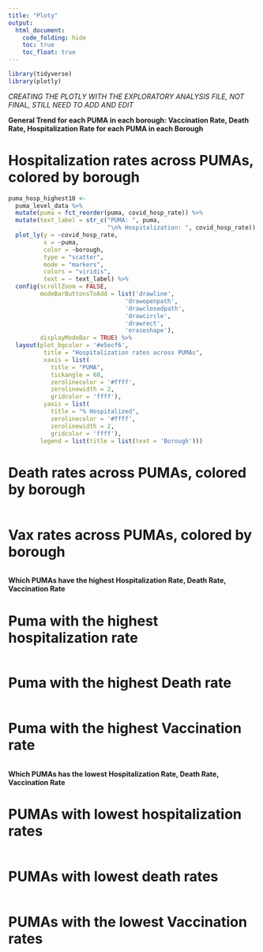 ```yaml
---
title: "Ploty"
output: 
  html_document:
    code_folding: hide
    toc: true
    toc_float: true
---
```


```r
library(tidyverse)
library(plotly)
```

*CREATING THE PLOTLY WITH THE EXPLORATORY ANALYSIS FILE, NOT FINAL, STILL NEED TO ADD AND EDIT* 


**General Trend for each PUMA in each borough: Vaccination Rate, Death Rate, Hospitalization Rate for each PUMA in each Borough**

# Hospitalization rates across PUMAs, colored by borough
```r
puma_hosp_highest10 <-
  puma_level_data %>% 
  mutate(puma = fct_reorder(puma, covid_hosp_rate)) %>% 
  mutate(text_label = str_c("PUMA: ", puma, 
                            "\n% Hospitalization: ", covid_hosp_rate)) %>%
  plot_ly(y = ~covid_hosp_rate, 
          x = ~puma, 
          color = ~borough, 
          type = "scatter",
          mode = "markers", 
          colors = "viridis",
          text = ~ text_label) %>% 
  config(scrollZoom = FALSE,
         modeBarButtonsToAdd = list('drawline', 
                                 'drawopenpath', 
                                 'drawclosedpath', 
                                 'drawcircle', 
                                 'drawrect', 
                                 'eraseshape'),
         displayModeBar = TRUE) %>%
  layout(plot_bgcolor = '#e5ecf6',
          title = "Hospitalization rates across PUMAs", 
          xaxis = list(
            title = "PUMA", 
            tickangle = 60,
            zerolinecolor = '#ffff',
            zerolinewidth = 2,
            gridcolor = 'ffff'),
          yaxis = list(
            title = "% Hospitalized", 
            zerolinecolor = '#ffff',
            zerolinewidth = 2,
            gridcolor = 'ffff'),
         legend = list(title = list(text = 'Borough')))
```


# Death rates across PUMAs, colored by borough
```r

```


# Vax rates across PUMAs, colored by borough
```r

```

**Which PUMAs have the highest Hospitalization Rate, Death Rate, Vaccination Rate**

# Puma with the highest hospitalization rate 
```r

```


# Puma with the highest Death rate 
```r

```


# Puma with the highest Vaccination rate 
```r

```


**Which PUMAs has the lowest Hospitalization Rate, Death Rate, Vaccination Rate**


# PUMAs with lowest hospitalization rates
```r

```


# PUMAs with lowest death rates
```r

```



# PUMAs with the lowest Vaccination rates
```r

```

